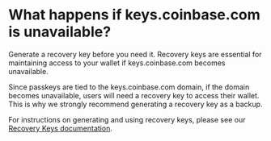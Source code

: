 
# What happens if keys.coinbase.com is unavailable?

<Callout type="warning">
  Generate a recovery key before you need it. Recovery keys are essential for maintaining access to your wallet if keys.coinbase.com becomes unavailable.
</Callout>

Since passkeys are tied to the keys.coinbase.com domain, if the domain becomes unavailable, users will need a recovery key to access their wallet. This is why we strongly recommend generating a recovery key as a backup.

For instructions on generating and using recovery keys, please see our [Recovery Keys documentation](/features/recovery-keys).
